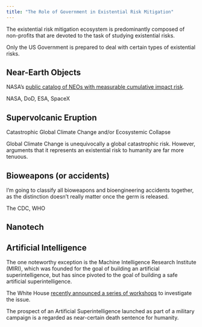 ```yaml
---
title: "The Role of Government in Existential Risk Mitigation"
---
```


The existential risk mitigation ecosystem is predominantly composed of non-profits that are devoted to the task of studying existential risks.

Only the US Government is prepared to deal with certain types of existential risks.

## Near-Earth Objects

NASA’s [public catalog of NEOs with measurable cumulative impact risk](http://neo.jpl.nasa.gov/risk/).

NASA, DoD, ESA, SpaceX

## Supervolcanic Eruption

Catastrophic Global Climate Change and/or Ecosystemic Collapse

Global Climate Change is unequivocally a global catastrophic risk. However, arguments that it represents an existential risk to humanity are far more tenuous.

## Bioweapons (or accidents)

I’m going to classify all bioweapons and bioengineering accidents together, as the distinction doesn’t really matter once the germ is released.

The CDC, WHO

## Nanotech

## Artificial Intelligence

The one noteworthy exception is the Machine Intelligence Research Institute (MIRI), which was founded for the goal of building an artificial superintelligence, but has since pivoted to the goal of building a safe artificial superintelligence.

The White House [recently announced a series of workshops](https://www.whitehouse.gov/blog/2016/05/03/preparing-future-artificial-intelligence) to investigate the issue.

The prospect of an Artificial Superintelligence launched as part of a military campaign is a regarded as near-certain death sentence for humanity.
